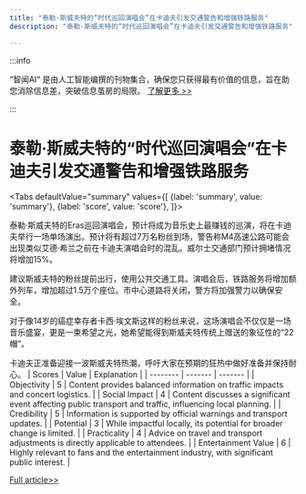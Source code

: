 ```yaml
---
title: "泰勒·斯威夫特的“时代巡回演唱会”在卡迪夫引发交通警告和增强铁路服务"
description: "泰勒·斯威夫特的“时代巡回演唱会”在卡迪夫引发交通警告和增强铁路服务"

---
```



:::info

“智闻AI“ 是由人工智能编撰的刊物集合，确保您只获得最有价值的信息，旨在助您消除信息差，突破信息茧房的局限。  [了解更多 >>](/)

:::

# 泰勒·斯威夫特的“时代巡回演唱会”在卡迪夫引发交通警告和增强铁路服务


<Tabs
	defaultValue="summary"
	values={[
	{label: 'summary', value: 'summary'},
	{label: 'score', value: 'score'},
]}>
<TabItem value="summary">


泰勒·斯威夫特的Eras巡回演唱会，预计将成为音乐史上最赚钱的巡演，将在卡迪夫举行一场单场演出。预计将有超过7万名粉丝到场，警告称M4高速公路可能会出现类似艾德·希兰之前在卡迪夫演唱会时的混乱。威尔士交通部门预计拥堵情况将增加15%。

建议斯威夫特的粉丝提前出行，使用公共交通工具。演唱会后，铁路服务将增加额外列车，增加超过1.5万个座位。市中心道路将关闭，警方将加强警力以确保安全。

对于像14岁的癌症幸存者卡西·埃文斯这样的粉丝来说，这场演唱会不仅仅是一场音乐盛宴，更是一束希望之光，她希望能得到斯威夫特传统上赠送的象征性的“22帽”。

卡迪夫正准备迎接一波斯威夫特热潮，呼吁大家在预期的狂热中做好准备并保持耐心。
</TabItem>
<TabItem value="score">
	| Scores     | Value   | Explanation |
	| -------- | ------- | ------- |
	| Objectivity  | 5    | Content provides balanced information on traffic impacts and concert logistics.    |
	| Social Impact | 4     | Content discusses a significant event affecting public transport and traffic, influencing local planning.    |
	| Credibility    | 5    | Information is supported by official warnings and transport updates.    |
	| Potential    | 3    | While impactful locally, its potential for broader change is limited.    |
	| Practicality    | 4    | Advice on travel and transport adjustments is directly applicable to attendees.    |
	| Entertainment Value    | 6    | Highly relevant to fans and the entertainment industry, with significant public interest.    |
</TabItem>
</Tabs>

[Full article>>](https://www.bbc.com/news/articles/c044ymn4e1mo)
